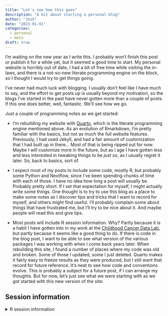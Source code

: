 ```yaml
---
title: "Let's see how this goes"
description: "A bit about starting a personal blog"
author: "Josh"
date: "2023-01-01"
categories:
  - personal
  - meta
draft: true
---
```


I'm waiting on the new year as I write this.
I probably won't finish this post or publish it for a while yet, but it seemed a good time to start.
My personal website is horribly out of date, I had a bit of free time while visiting the in-laws, and there is a not-so-new literate programming engine on the block, so I thought I would try to get things going.

I've never had much luck with blogging.
I usually don't feel like I have much to say, and the effort to get posts up is usually beyond my motivation, so the blogs I've started in the past have never gotten more than a couple of posts.
If this one does better, well, fantastic.
We'll see how we go.

Just a couple of programming notes as we get started:

-   I'm rebuilding my website with [Quarto](https://quarto.org), which is the literate programming engine mentioned above.
    As an evolution of Rmarkdown, I'm pretty familiar with the basics, but not as much the full website features.
    Previously, I had used Jekyll, and had a fair amount of customization that I had built up in there... Most of that is being ripped out for now.
    Maybe I will customize more in the future, but as I age I have gotten less and less interested in tweaking things to be *just so*, as I usually regret it later.
    So, back to basics, sort of.

-   I expect most of my posts to include some code, mostly R, but probably some Python and Nextflow, since I've been spending chunks of time with each of those.
    I have no idea how long a post will usually be.
    Probably pretty short.
    If I set that expectation for myself, I might actually write some things.
    One thought is to try to use this blog as a place to make some notes as I discover tips and tricks that I want to record for myself, and others might find useful.
    I'll probably complain some about things that have frustrated me, but I'll try to be nice about it.
    And maybe people will read this and give tips.

-   Most posts will include R session information.
    Why?
    Partly because it is a habit I have gotten into in my work at the [Childhood Cancer Data Lab](https://ccdatalab.org), but partly because it seems like a good thing to do.
    If there is code in the blog post, I want to be able to see what version of the various packages I was working with when I come back years later.
    When rebuilding this site, I found a number of places where my code was old and broken.
    Some of those I updated, some I just deleted.
    Quarto makes it fairly easy to freeze results as they were produced, but I still want that record for future reference.
    It's neat to see how code and conventions evolve.
    This is probably a subject for a future post, if I can arrange my thoughts.
    But for now, let's just see what we were starting with as we got started with this new version of the site:

## Session information

<details>

<summary>R session information</summary>

```r
#| label: session info
sessioninfo::session_info()
```

</details>
